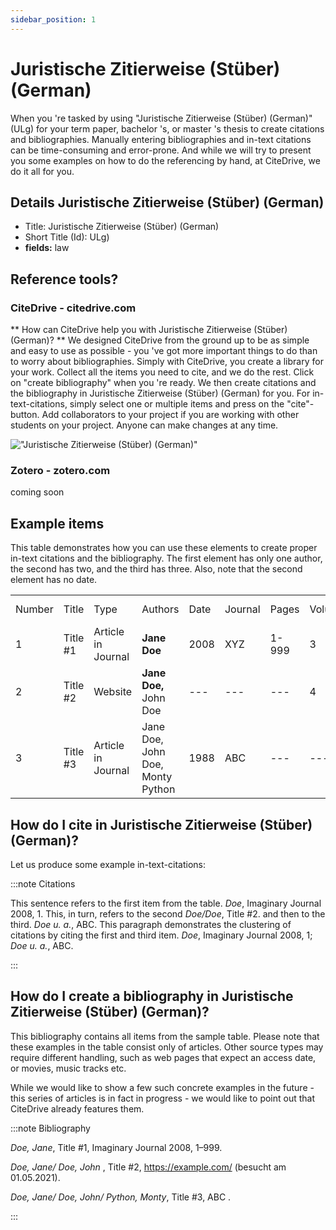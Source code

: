 ```yaml
---
sidebar_position: 1
---
```


# Juristische Zitierweise (Stüber) (German)

When you 're tasked by using "Juristische Zitierweise (Stüber) (German)" (ULg) for your term paper, bachelor 's, or master 's thesis to create citations and bibliographies.
Manually entering bibliographies and in-text citations can be time-consuming and error-prone. And while we will try to present you some examples on how to do the referencing by hand, at CiteDrive, we do it all for you.

## Details  Juristische Zitierweise (Stüber) (German)
* Title: Juristische Zitierweise (Stüber) (German)
* Short Title (Id): ULg)
* **fields:** law

## Reference tools?
### CiteDrive - citedrive.com
** How can CiteDrive help you with Juristische Zitierweise (Stüber) (German)? **
We designed CiteDrive from the ground up to be as simple and easy to use as possible - you 've got more important things to do than to worry about bibliographies. Simply with CiteDrive, you create a library for your work. Collect all the items you need to cite, and we do the rest. Click on "create bibliography" when you 're ready. We then create citations and the bibliography in Juristische Zitierweise (Stüber) (German) for you. For in-text-citations, simply select one or multiple items and press on the "cite"-button. Add collaborators to your project if you are working with other students on your project. Anyone can make changes at any time.


!["Juristische Zitierweise (Stüber) (German)"](images/juristische-zitierweise-stuber-german.svg "Choose Juristische Zitierweise (Stüber) (German) in the CiteDrive App")

### Zotero - zotero.com

coming soon

## Example items

This table demonstrates how you can use these elements to create proper in-text citations and the bibliography. The first element has only one author, the second has two, and the third has three. Also, note that the second element has no date.


<table>
  <tr>
   <td>Number
   </td>
   <td>Title
   </td>
   <td>Type
   </td>
   <td>Authors
   </td>
   <td>Date
   </td>
   <td>Journal
   </td>
   <td>Pages
   </td>
   <td>Volume
   </td>
   <td>Issue
   </td>
   <td>Access Date
   </td>
  </tr>
  <tr>
   <td>1
   </td>
   <td>Title #1
   </td>
   <td>Article in Journal
   </td>
   <td><strong>Jane Doe</strong>
   </td>
   <td>2008
   </td>
   <td>XYZ
   </td>
   <td>1-999
   </td>
   <td>3
   </td>
   <td>2
   </td>
   <td>--
   </td>
  </tr>
  <tr>
   <td>
2
   </td>
   <td>Title #2
   </td>
   <td>Website
   </td>
   <td><strong>Jane Doe, </strong>John Doe
   </td>
   <td>---
   </td>
   <td>---
   </td>
   <td>---
   </td>
   <td>4
   </td>
   <td>---
   </td>
   <td>2020-05-01
   </td>
  </tr>
  <tr>
   <td>3
   </td>
   <td>Title #3
   </td>
   <td>Article in Journal
   </td>
   <td>Jane Doe, John Doe, Monty Python
   </td>
   <td>1988
   </td>
   <td>ABC
   </td>
   <td>---
   </td>
   <td>---
   </td>
   <td>16
   </td>
   <td>---
   </td>
  </tr>
</table>



## How do I cite in  Juristische Zitierweise (Stüber) (German)?

Let us produce some example in-text-citations:

:::note Citations


This sentence refers to the first item from the table. <i>Doe</i>, Imaginary Journal 2008, 1. This, in turn, refers to the second <i>Doe/Doe</i>, Title #2.
and then to the third.  <i>Doe u. a.</i>, ABC.
This paragraph demonstrates the clustering of citations by citing the first and third item. <i>Doe</i>, Imaginary Journal 2008, 1; <i>Doe u. a.</i>, ABC.

:::

## How do I create a bibliography in Juristische Zitierweise (Stüber) (German)?

This bibliography contains all items from the sample table. Please note that these examples in the table consist only of articles. Other source types may require different handling, such as web pages that expect an access date, or movies, music tracks etc.

While we would like to show a few such concrete examples in the future - this series of articles is in fact in progress - we would like to point out that CiteDrive already features them.

:::note Bibliography

<i>Doe, Jane</i>, Title #1, Imaginary Journal  2008, 1–999.

<i>Doe, Jane/ Doe, John </i>, Title #2, https://example.com/ (besucht am 01.05.2021).

<i>Doe, Jane/ Doe, John/ Python, Monty</i>, Title #3, ABC .



:::


        